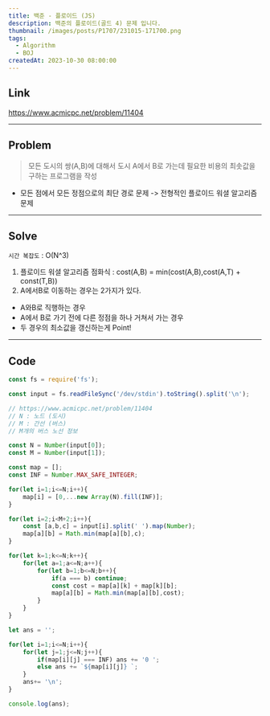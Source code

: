 ```yaml
---
title: 백준 - 플로이드 (JS)
description: 백준의 플로이드(골드 4) 문제 입니다.
thumbnail: /images/posts/P1707/231015-171700.png
tags:
  - Algorithm
  - BOJ
createdAt: 2023-10-30 08:00:00
---
```


## Link

https://www.acmicpc.net/problem/11404

<hr />

## Problem

> 모든 도시의 쌍(A,B)에 대해서 도시 A에서 B로 가는데 필요한 비용의 최솟값을 구하는 프로그램을 작성

- 모든 점에서 모든 정점으로의 최단 경로 문제 -> 전형적인 플로이드 워셜 알고리즘 문제

<hr />

## Solve

`시간 복잡도` : O(N^3)

1. 플로이드 워셜 알고리즘 점화식 : cost(A,B) = min(cost(A,B),cost(A,T) + const(T,B))
2. A에서B로 이동하는 경우는 2가지가 있다.
  - A와B로 직행하는 경우
  - A에서 B로 가기 전에 다른 정점을 하나 거쳐서 가는 경우
  - 두 경우의 최소값을 갱신하는게 Point!
<hr />

## Code

```javascript
const fs = require('fs');

const input = fs.readFileSync('/dev/stdin').toString().split('\n');

// https://www.acmicpc.net/problem/11404
// N : 노드 (도시)
// M : 간선 (버스)
// M개의 버스 노선 정보

const N = Number(input[0]);
const M = Number(input[1]);

const map = [];
const INF = Number.MAX_SAFE_INTEGER;

for(let i=1;i<=N;i++){
    map[i] = [0,...new Array(N).fill(INF)];
}

for(let i=2;i<M+2;i++){
    const [a,b,c] = input[i].split(' ').map(Number);
    map[a][b] = Math.min(map[a][b],c);
}

for(let k=1;k<=N;k++){
    for(let a=1;a<=N;a++){
        for(let b=1;b<=N;b++){
            if(a === b) continue;
            const cost = map[a][k] + map[k][b];
            map[a][b] = Math.min(map[a][b],cost);
        }
    }
}

let ans = '';

for(let i=1;i<=N;i++){
    for(let j=1;j<=N;j++){
        if(map[i][j] === INF) ans += '0 ';
        else ans += `${map[i][j]} `;
    }
    ans+= '\n';
}

console.log(ans);
```

